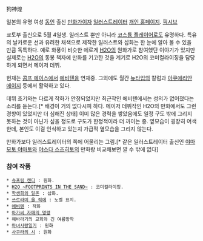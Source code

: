 狗神煌

일본의 유명 여성 [[동인]] 출신 [[만화가]]이자 [[일러스트레이터]] [http://www.kiss.ac/~vanilla/toxin/ 개인 홈페이지]. [http://www.pixiv.net/member_illust.php?id=465146 픽시브]

쿄토부 출신으로 5월 4일생. 일러스트 뿐만 아니라 [[코스튬 플레이]]어로도 유명하다. 특유의 날카로운 선과 유려한 채색으로 제작한 일러스트와 삽화는 한 눈에 알아 볼 수 있을 만큼 독특하다. 예로 화풍이 비슷한 에로게 [[H2O]]의 원화가로 참여했단 이야기가 있지만 실제로는 [[H2O]]의 동봉 책자에 만화를 기고한 것을 계기로 H2O의 코미컬라이징을 담당하게 되면서 메이저 데뷔.

현재는 [[콤프 에이스]]에서 [[에비텐]]을 연재중. 그외에도 월간 [[뉴타입]]의 칼럼과 [[아쿠에리안 에이지]] 등에서 활약하고 있다.

데뷔 초기와는 다르게 작화가 안정되었지만 최근작인 에비텐에서는 성의가 없어졌다는 소리를 듣는다.[* 배경이 거의 없다시피 하다. 메이저 데뷔작인 H2O의 만화에서도 그런 경향이 있었지만 더 심해진 상태] 이미 많은 경력을 쌓았음에도 일정 구도 밖에 그리지 못하는 것이 아닌가 싶을 정도로 구도가 한정적이라 더 까이는 중. 옆모습이 굉장히 어색한데, 본인도 이걸 인식하고 있는지 가급적 옆모습을 그리지 않는다.

만화가보다 일러스트레이터의 쪽에 어울리는 그림.[* 같은 일러스트레이터 출신인 [[야마모토 야마토]]와 [[야스다 스즈히토]]의 만화랑 비교해보면 깔 수 밖에 없다]


=== 참여 작품 ===
 * [[슈프림 캔디]] : 원화.
 * [[H2O ~FOOTPRINTS IN THE SAND~]] : 코미컬라이징.
 * [[학생회의 일존]] : 삽화.
 * [[쓰르라미 울 적에]] : 노벨 표지.
 * [[에비텐]] : 작화
 * [[아가씨 자매의 명령]]
 * 해바라기의 교회와 긴 여름방학
 * [[마녀사랑일기]] : 원화
 * [[사쿠라의 시]] : 원화
